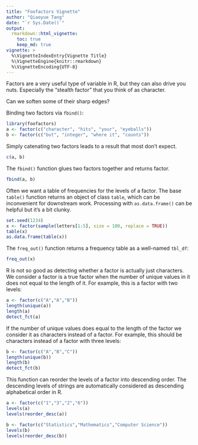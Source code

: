 ```yaml
---
title: "Foofactors Vignette"
author: "Qiaoyue Tang"
date: "`r Sys.Date()`"
output:
  rmarkdown::html_vignette:
    toc: true
    keep_md: true
vignette: >
  %\VignetteIndexEntry{Vignette Title}
  %\VignetteEngine{knitr::rmarkdown}
  %\VignetteEncoding{UTF-8}
---
```


Factors are a very useful type of variable in R, but they can also drive you nuts. Especially the "stealth factor" that you think of as character.

Can we soften some of their sharp edges?

Binding two factors via `fbind()`:

```r
library(foofactors)
a <- factor(c("character", "hits", "your", "eyeballs"))
b <- factor(c("but", "integer", "where it", "counts"))
```

Simply catenating two factors leads to a result that most don't expect.

```r
c(a, b)
```

The `fbind()` function glues two factors together and returns factor.

```r
fbind(a, b)
```

Often we want a table of frequencies for the levels of a factor. The base `table()` function returns an object of class `table`, which can be inconvenient for downstream work.  Processing with `as.data.frame()` can be helpful but it's a bit clunky.

```r
set.seed(1234)
x <- factor(sample(letters[1:5], size = 100, replace = TRUE))
table(x)
as.data.frame(table(x))
```

The `freq_out()` function returns a frequency table as a well-named `tbl_df`:

```r
freq_out(x)
```


R is not so good as detecting whether a factor is actually just characters. We consider a factor is a true factor when the number of unique values in it does not equal to the length of it. For example, this is a factor with two levels:

```r
a <- factor(c("A","A","B"))
length(unique(a))
length(a)
detect_fct(a)
```

If the number of unique values does equal to the length of the factor we consider it as characters instead of a factor. For example, this should be characters instead of a factor with three levels:

```r
b <- factor(c("A","B","C"))
length(unique(b))
length(b)
detect_fct(b)
```

This function can reorder the levels of a factor into descending order. The descending levels of strings are automatically considered as descending alphabetical order in R.

```r
a <- factor(c("1","3","2","6"))
levels(a)
levels(reorder_desc(a))

b <- factor(c("Statistics","Mathematics","Computer Science"))
levels(b)
levels(reorder_desc(b))
```

